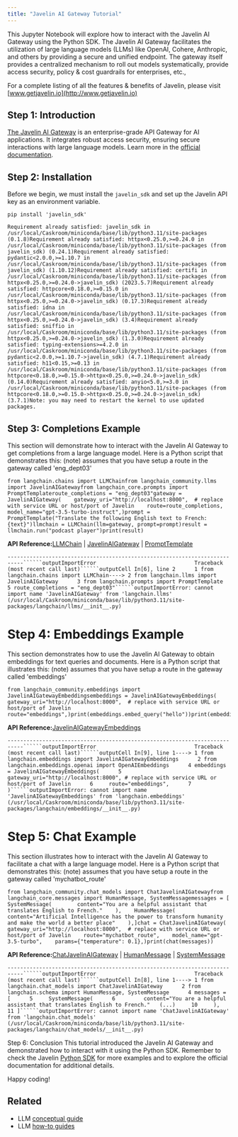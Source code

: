 ```yaml
---
title: "Javelin AI Gateway Tutorial"
---
```


This Jupyter Notebook will explore how to interact with the Javelin AI Gateway using the Python SDK. The Javelin AI Gateway facilitates the utilization of large language models (LLMs) like OpenAI, Cohere, Anthropic, and others by providing a secure and unified endpoint. The gateway itself provides a centralized mechanism to roll out models systematically, provide access security, policy & cost guardrails for enterprises, etc.,

For a complete listing of all the features & benefits of Javelin, please visit [www.getjavelin.io](http://www.getjavelin.io)

## Step 1: Introduction

[The Javelin AI Gateway](https://www.getjavelin.io) is an enterprise-grade API Gateway for AI applications. It integrates robust access security, ensuring secure interactions with large language models. Learn more in the [official documentation](https://docs.getjavelin.io).

## Step 2: Installation

Before we begin, we must install the `javelin_sdk` and set up the Javelin API key as an environment variable.

```
pip install 'javelin_sdk'
```

```
Requirement already satisfied: javelin_sdk in /usr/local/Caskroom/miniconda/base/lib/python3.11/site-packages (0.1.8)Requirement already satisfied: httpx<0.25.0,>=0.24.0 in /usr/local/Caskroom/miniconda/base/lib/python3.11/site-packages (from javelin_sdk) (0.24.1)Requirement already satisfied: pydantic<2.0.0,>=1.10.7 in /usr/local/Caskroom/miniconda/base/lib/python3.11/site-packages (from javelin_sdk) (1.10.12)Requirement already satisfied: certifi in /usr/local/Caskroom/miniconda/base/lib/python3.11/site-packages (from httpx<0.25.0,>=0.24.0->javelin_sdk) (2023.5.7)Requirement already satisfied: httpcore<0.18.0,>=0.15.0 in /usr/local/Caskroom/miniconda/base/lib/python3.11/site-packages (from httpx<0.25.0,>=0.24.0->javelin_sdk) (0.17.3)Requirement already satisfied: idna in /usr/local/Caskroom/miniconda/base/lib/python3.11/site-packages (from httpx<0.25.0,>=0.24.0->javelin_sdk) (3.4)Requirement already satisfied: sniffio in /usr/local/Caskroom/miniconda/base/lib/python3.11/site-packages (from httpx<0.25.0,>=0.24.0->javelin_sdk) (1.3.0)Requirement already satisfied: typing-extensions>=4.2.0 in /usr/local/Caskroom/miniconda/base/lib/python3.11/site-packages (from pydantic<2.0.0,>=1.10.7->javelin_sdk) (4.7.1)Requirement already satisfied: h11<0.15,>=0.13 in /usr/local/Caskroom/miniconda/base/lib/python3.11/site-packages (from httpcore<0.18.0,>=0.15.0->httpx<0.25.0,>=0.24.0->javelin_sdk) (0.14.0)Requirement already satisfied: anyio<5.0,>=3.0 in /usr/local/Caskroom/miniconda/base/lib/python3.11/site-packages (from httpcore<0.18.0,>=0.15.0->httpx<0.25.0,>=0.24.0->javelin_sdk) (3.7.1)Note: you may need to restart the kernel to use updated packages.
```

## Step 3: Completions Example

This section will demonstrate how to interact with the Javelin AI Gateway to get completions from a large language model. Here is a Python script that demonstrates this: (note) assumes that you have setup a route in the gateway called 'eng\_dept03'

```
from langchain.chains import LLMChainfrom langchain_community.llms import JavelinAIGatewayfrom langchain_core.prompts import PromptTemplateroute_completions = "eng_dept03"gateway = JavelinAIGateway(    gateway_uri="http://localhost:8000",  # replace with service URL or host/port of Javelin    route=route_completions,    model_name="gpt-3.5-turbo-instruct",)prompt = PromptTemplate("Translate the following English text to French: {text}")llmchain = LLMChain(llm=gateway, prompt=prompt)result = llmchain.run("podcast player")print(result)
```

**API Reference:**[LLMChain](https://python.langchain.com/api_reference/langchain/chains/langchain.chains.llm.LLMChain.html) | [JavelinAIGateway](https://python.langchain.com/api_reference/community/llms/langchain_community.llms.javelin_ai_gateway.JavelinAIGateway.html) | [PromptTemplate](https://python.langchain.com/api_reference/core/prompts/langchain_core.prompts.prompt.PromptTemplate.html)

```````
---------------------------------------------------------------------------``````outputImportError                               Traceback (most recent call last)``````outputCell In[6], line 2      1 from langchain.chains import LLMChain----> 2 from langchain.llms import JavelinAIGateway      3 from langchain.prompts import PromptTemplate      5 route_completions = "eng_dept03"``````outputImportError: cannot import name 'JavelinAIGateway' from 'langchain.llms' (/usr/local/Caskroom/miniconda/base/lib/python3.11/site-packages/langchain/llms/__init__.py)
```````

# Step 4: Embeddings Example

This section demonstrates how to use the Javelin AI Gateway to obtain embeddings for text queries and documents. Here is a Python script that illustrates this: (note) assumes that you have setup a route in the gateway called 'embeddings'

```
from langchain_community.embeddings import JavelinAIGatewayEmbeddingsembeddings = JavelinAIGatewayEmbeddings(    gateway_uri="http://localhost:8000",  # replace with service URL or host/port of Javelin    route="embeddings",)print(embeddings.embed_query("hello"))print(embeddings.embed_documents(["hello"]))
```

**API Reference:**[JavelinAIGatewayEmbeddings](https://python.langchain.com/api_reference/community/embeddings/langchain_community.embeddings.javelin_ai_gateway.JavelinAIGatewayEmbeddings.html)

```````
---------------------------------------------------------------------------``````outputImportError                               Traceback (most recent call last)``````outputCell In[9], line 1----> 1 from langchain.embeddings import JavelinAIGatewayEmbeddings      2 from langchain.embeddings.openai import OpenAIEmbeddings      4 embeddings = JavelinAIGatewayEmbeddings(      5     gateway_uri="http://localhost:8000", # replace with service URL or host/port of Javelin      6     route="embeddings",      7 )``````outputImportError: cannot import name 'JavelinAIGatewayEmbeddings' from 'langchain.embeddings' (/usr/local/Caskroom/miniconda/base/lib/python3.11/site-packages/langchain/embeddings/__init__.py)
```````

# Step 5: Chat Example

This section illustrates how to interact with the Javelin AI Gateway to facilitate a chat with a large language model. Here is a Python script that demonstrates this: (note) assumes that you have setup a route in the gateway called 'mychatbot\_route'

```
from langchain_community.chat_models import ChatJavelinAIGatewayfrom langchain_core.messages import HumanMessage, SystemMessagemessages = [    SystemMessage(        content="You are a helpful assistant that translates English to French."    ),    HumanMessage(        content="Artificial Intelligence has the power to transform humanity and make the world a better place"    ),]chat = ChatJavelinAIGateway(    gateway_uri="http://localhost:8000",  # replace with service URL or host/port of Javelin    route="mychatbot_route",    model_name="gpt-3.5-turbo",    params={"temperature": 0.1},)print(chat(messages))
```

**API Reference:**[ChatJavelinAIGateway](https://python.langchain.com/api_reference/community/chat_models/langchain_community.chat_models.javelin_ai_gateway.ChatJavelinAIGateway.html) | [HumanMessage](https://python.langchain.com/api_reference/core/messages/langchain_core.messages.human.HumanMessage.html) | [SystemMessage](https://python.langchain.com/api_reference/core/messages/langchain_core.messages.system.SystemMessage.html)

```````
---------------------------------------------------------------------------``````outputImportError                               Traceback (most recent call last)``````outputCell In[8], line 1----> 1 from langchain.chat_models import ChatJavelinAIGateway      2 from langchain.schema import HumanMessage, SystemMessage      4 messages = [      5     SystemMessage(      6         content="You are a helpful assistant that translates English to French."   (...)     10     ),     11 ]``````outputImportError: cannot import name 'ChatJavelinAIGateway' from 'langchain.chat_models' (/usr/local/Caskroom/miniconda/base/lib/python3.11/site-packages/langchain/chat_models/__init__.py)
```````

Step 6: Conclusion This tutorial introduced the Javelin AI Gateway and demonstrated how to interact with it using the Python SDK. Remember to check the Javelin [Python SDK](https://www.github.com/getjavelin.io/javelin-python) for more examples and to explore the official documentation for additional details.

Happy coding!

## Related

* LLM [conceptual guide](/oss/concepts/text_llms)
* LLM [how-to guides](/oss/how_to/#llms)
